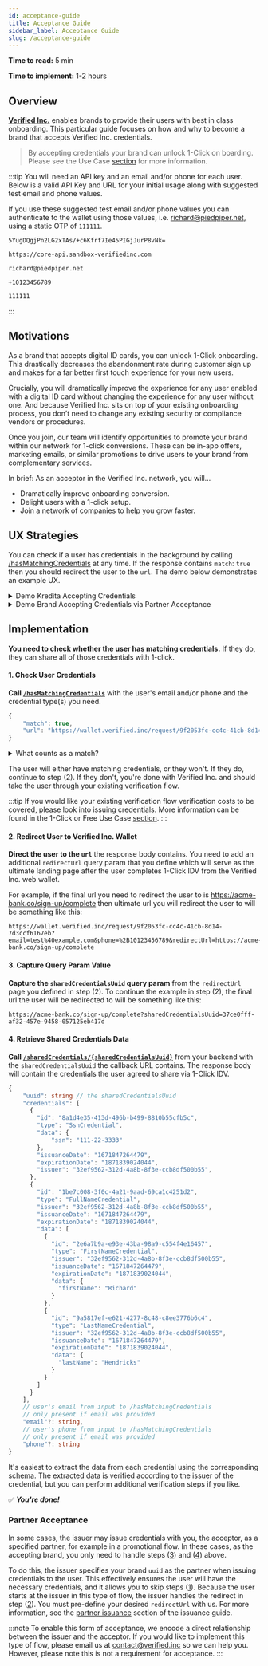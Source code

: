 ```yaml
---
id: acceptance-guide
title: Acceptance Guide
sidebar_label: Acceptance Guide
slug: /acceptance-guide
---
```



**Time to read:** 5 min

**Time to implement:** 1-2 hours

## Overview

**[Verified Inc.](https://www.verified.inc)** enables brands to provide their users with best in class onboarding. This particular guide focuses on how and why to become a <Tip type="brand">brand</Tip> that accepts Verified Inc. <Tip type="credential">credentials</Tip>.

> By accepting credentials your brand can unlock 1-Click on boarding. Please see the Use Case [section](/1-click-or-free-use-case) for more information.

:::tip
You will need an API key and an email and/or phone for each user. Below is a valid API Key and URL for your initial usage along with suggested test email and phone values.

If you use these suggested test email and/or phone values you can authenticate to the wallet using those values, i.e. richard@piedpiper.net, using a static OTP of `111111`.

```text title="Sandbox API Key"
5YugDQgjPn2LG2xTAs/+c6Kfrf7Ie45PIGjJurP8vNk=
```

```text title="Sandbox URL"
https://core-api.sandbox-verifiedinc.com
```

```text title="Sandbox User Email"
richard@piedpiper.net
```

```text title="Sandbox User Phone"
+10123456789
```

```text title="Sandbox User Wallet Authentication OTP"
111111
```

:::

## Motivations

As a brand that accepts digital ID cards, you can unlock 1-Click onboarding. This drastically decreases the abandonment rate during customer sign up and makes for a far better first touch experience for your new users.

Crucially, you will dramatically improve the experience for any user enabled with a digital ID card without changing the experience for any user without one. And because Verified Inc. sits on top of your existing onboarding process, you don’t need to change any existing security or compliance vendors or procedures.

Once you join, our team will identify opportunities to promote your brand within our network for 1-click conversions. These can be in-app offers, marketing emails, or similar promotions to drive users to your brand from complementary services.

In brief: As an acceptor in the Verified Inc. network, you will…

- Dramatically improve onboarding conversion.
- Delight users with a 1-click setup.
- Join a network of companies to help you grow faster.

## UX Strategies

You can check if a user has credentials in the background by calling [/hasMatchingCredentials](/api-overview#check-user-credentials) at any time. If the response contains `match`: `true` then you should redirect the user to the `url`. The demo below demonstrates an example UX.

<details>
  <summary>Demo Kredita Accepting Credentials</summary>
  <p>
    This demo shows Kredita accepting Hooli credentials in order to gain 1-Click
    IDV capabilities when it's available. They collect email and phone from the
    user (Richard) and check if the user has matching credentials. The user
    does, so Kredita lets them verify with 1-Click.
  </p>
  <iframe
    src='https://marvelapp.com/prototype/9cab6ai?emb=1&iosapp=false&frameless=false'
    width='453'
    height='864'
    allowTransparency='true'
    frameborder='0'
  ></iframe>
</details>

<details>
  <summary>Demo Brand Accepting Credentials via Partner Acceptance</summary>
  <p>
    This demo shows Lendtable accepting their partner, Hooli, credentials in
    order to gain 1-Click IDV capabilities. In this case Hooli can issue the
    credential in an on-demand fashion when the user clicks the button to redeem
    the Lendtable offer in the Hooli dashboard. This would ensure the user has
    the necessary credentials, so Lendtable can verify with 1-Click.
  </p>
  <iframe
    src='https://marvelapp.com/prototype/1952a259?emb=1&iosapp=false&frameless=false'
    width='453'
    height='864'
    allowTransparency='true'
    frameborder='0'
  ></iframe>
</details>

## Implementation

**You need to check whether the user has matching <Tip type="credential">credentials</Tip>.** If they do, they can share all of those credentials with 1-click.

#### 1. Check User Credentials

**Call [`/hasMatchingCredentials`](/api-overview/#check-user-credentials)** with the user's email and/or phone and the credential type(s) you need.

```typescript title="Example Response Body"
{
    "match": true,
    "url": "https://wallet.verified.inc/request/9f2053fc-cc4c-41cb-8d14-7d3ccf6167eb?email=test%40example.com&phone=%2B10123456789"
}
```

<details>
  <summary>What counts as a match?</summary>
  <p>
    When you call <code>/hasMatchingCredentials</code>, you include one or more
    credential requests. For each credential request, you specify:
    <ul>
      <li>
        the type
      </li>
      <li>
        (optional) which issuers are acceptable
      </li>
      <li>
        (optional) whether the credential is mandatory
      </li>
    </ul>
  </p>
  <p>
    There's a match if, for each credential request for a mandatory credential, the user has a credential of the correct type from an acceptable issuer.
  </p>
</details>

The user will either have matching credentials, or they won't. If they do, continue to step (2). If they don't, you're done with Verified Inc. and should take the user through your existing verification flow.

:::tip
If you would like your existing verification flow verification costs to be covered, please look into issuing credentials. More information can be found in the 1-Click or Free Use Case [section](/1-click-or-free-use-case).
:::

#### 2. Redirect User to Verified Inc. Wallet

**Direct the user to the `url`** the response body contains. You need to add an additional `redirectUrl` query param that you define which will serve as the ultimate landing page after the user completes 1-Click IDV from the Verified Inc. web wallet.

For example, if the final url you need to redirect the user to is https://acme-bank.co/sign-up/complete then ultimate url you will redirect the user to will be something like this:

```text title="Example Redirect to Verified Inc. Wallet URL"
https://wallet.verified.inc/request/9f2053fc-cc4c-41cb-8d14-7d3ccf6167eb?email=test%40example.com&phone=%2B10123456789&redirectUrl=https://acme-bank.co/sign-up/complete
```

#### 3. Capture Query Param Value

**Capture the `sharedCredentialsUuid` query param** from the `redirectUrl` page you defined in step (2). To continue the example in step (2), the final url the user will be redirected to will be something like this:

```text title="Example Redirect Back to Acme Bank URL"
https://acme-bank.co/sign-up/complete?sharedCredentialsUuid=37ce0fff-af32-457e-9458-057125eb417d
```

#### 4. Retrieve Shared Credentials Data

**Call [`/sharedCredentials/{sharedCredentialsUuid}`](/api-overview#get-shared-credentials)** from your backend with the `sharedCredentialsUuid` the callback URL contains. The response body will contain the credentials the user agreed to share via 1-Click IDV.

```typescript title="Example Response Body"
{
    "uuid": string // the sharedCredentialsUuid
    "credentials": [
      {
        "id": "8a1d4e35-413d-496b-b499-8810b55cfb5c",
        "type": "SsnCredential",
        "data": {
            "ssn": "111-22-3333"
        },
        "issuanceDate": "1671847264479",
        "expirationDate": "1871839024044",
        "issuer": "32ef9562-312d-4a8b-8f3e-ccb8df500b55",
      },
      {
        "id": "1be7c008-3f0c-4a21-9aad-69ca1c4251d2",
        "type": "FullNameCredential",
        "issuer": "32ef9562-312d-4a8b-8f3e-ccb8df500b55",
        "issuanceDate": "1671847264479",
        "expirationDate": "1871839024044",
        "data": [
          {
            "id": "2e6a7b9a-e93e-43ba-98a9-c554f4e16457",
            "type": "FirstNameCredential",
            "issuer": "32ef9562-312d-4a8b-8f3e-ccb8df500b55",
            "issuanceDate": "1671847264479",
            "expirationDate": "1871839024044",
            "data": {
              "firstName": "Richard"
            }
          },
          {
            "id": "9a5817ef-e621-4277-8c48-c8ee3776b6c4",
            "type": "LastNameCredential",
            "issuer": "32ef9562-312d-4a8b-8f3e-ccb8df500b55",
            "issuanceDate": "1671847264479",
            "expirationDate": "1871839024044",
            "data": {
              "lastName": "Hendricks"
            }
          }
        ]
      }
    ],
    // user's email from input to /hasMatchingCredentials
    // only present if email was provided
    "email"?: string,
    // user's phone from input to /hasMatchingCredentials
    // only present if email was provided
    "phone"?: string
}
```

It's easiest to extract the data from each credential using the corresponding [schema](/schema). The extracted data is verified according to the issuer of the credential, but you can perform additional verification steps if you like.

<CredentialUsageExample/>

✅ **_You're done!_**

### Partner Acceptance

In some cases, the issuer may issue credentials with you, the acceptor, as a specified partner, for example in a promotional flow. In these cases, as the accepting <Tip type="brand">brand</Tip>, you only need to handle steps ([3](acceptance-guide#3-capture-query-param-value)) and ([4](/acceptance-guide#4-retrieve-shared-credentials-data)) above.

To do this, the issuer specifies your brand `uuid` as the partner when issuing credentials to the user. This effectively ensures the user will have the necessary credentials, and it allows you to skip steps ([1](/acceptance-guide#1-check-user-credentials)). Because the user starts at the issuer in this type of flow, the issuer handles the redirect in step ([2](/acceptance-guide#2-redirect-user-to-verified-inc-wallet)). You must pre-define your desired `redirectUrl` with us. For more information, see the [partner issuance](/issuance-guide#partner-issuance) section of the issuance guide.

:::note
To enable this form of acceptance, we encode a direct relationship between the issuer and the acceptor. If you would like to implement this type of flow, please email us at contact@verified.inc so we can help you. However, please note this is not a requirement for acceptance.
:::

